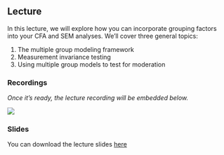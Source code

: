 ## Lecture

In this lecture, we will explore how you can incorporate grouping factors into
your CFA and SEM analyses. We'll cover three general topics:

1. The multiple group modeling framework
1. Measurement invariance testing
1. Using multiple group models to test for moderation

### Recordings

*Once it's ready, the lecture recording will be embedded below.*

![](https://i.gifer.com/Z58I.gif)

### Slides

You can download the lecture slides [here](pdf/multiple_group.pdf)

